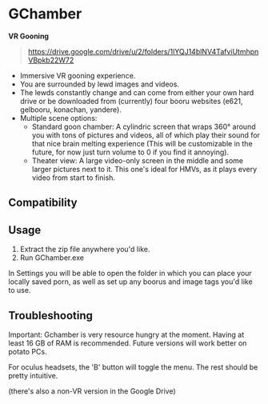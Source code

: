---
---

# GChamber  
**VR Gooning**

> https://drive.google.com/drive/u/2/folders/1lYQJ14blNV4TafviUtmhpnVBpkb22W72

  - Immersive VR gooning experience.
  - You are surrounded by lewd images and videos.
  - The lewds constantly change and can come from either your own hard drive or be downloaded from (currently) four booru websites (e621, gelbooru, konachan, yandere).
  - Multiple scene options:
    - Standard goon chamber: A cylindric screen that wraps 360° around you with tons of pictures and videos, all of which play their sound for that nice brain melting experience (This will be customizable in the future, for now just turn volume to 0 if you find it annoying).
    - Theater view: A large video-only screen in the middle and some larger pictures next to it. This one's ideal for HMVs, as it plays every video from start to finish.

## Compatibility

<Compatibility windows />

## Usage

  1. Extract the zip file anywhere you'd like.
  2. Run GChamber.exe

In Settings you will be able to open the folder in which you can place your locally saved porn, as well as set up any boorus and image tags you'd like to use.

## Troubleshooting

Important: Gchamber is very resource hungry at the moment. Having at least 16 GB of RAM is recommended. Future versions will work better on potato PCs.

For oculus headsets, the 'B' button will toggle the menu. The rest should be pretty intuitive. 

(there's also a non-VR version in the Google Drive)